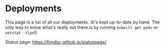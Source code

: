 
# Deployments

This page is a list of all our deployments.
(It's kept up-to-date by hand. The only way to know what's really out there is by running `kubectl get pods` or `netstat -tlpn`!)

Status page: https://fnndsc.github.io/statuspage/

<DeploymentsTable data={deployments} />

